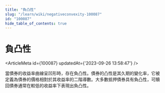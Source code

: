 ```yaml
---
title: "負凸性"
slug: "/learn/wiki/negativeconvexity-100087"
id: "100087"
hide_table_of_contents: true
---
```



# 負凸性

<ArticleMeta id={100087} updatedAt={'2023-09-26 13:58:47'} />
<div className='border-solid border-b border-t-0 my-4 border-[var(--ifm-color-gray-300)]' />

當債券的收益率曲線呈凹形時，存在負凸性。債券的凸性是其久期的變化率，它被定義為債券的價格相對於其收益率的二階導數。大多數抵押債券具有負凸性，可贖回債券通常在較低的收益率下表現出負凸性。
